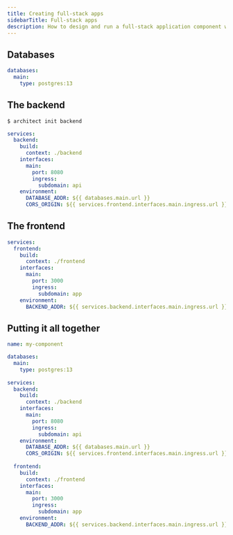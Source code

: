 ```yaml
---
title: Creating full-stack apps
sidebarTitle: Full-stack apps
description: How to design and run a full-stack application component with Architect
---
```


## Databases

```yaml architect.yml
databases:
  main:
    type: postgres:13
```

## The backend

```sh
$ architect init backend
```

```yaml architect.yml
services:
  backend:
    build:
      context: ./backend
    interfaces:
      main:
        port: 8080
        ingress:
          subdomain: api
    environment:
      DATABASE_ADDR: ${{ databases.main.url }}
      CORS_ORIGIN: ${{ services.frontend.interfaces.main.ingress.url }}
```

## The frontend

```yaml architect.yml
services:
  frontend:
    build:
      context: ./frontend
    interfaces:
      main:
        port: 3000
        ingress:
          subdomain: app
    environment:
      BACKEND_ADDR: ${{ services.backend.interfaces.main.ingress.url }}
```

## Putting it all together

```yaml
name: my-component

databases:
  main:
    type: postgres:13
  
services:
  backend:
    build:
      context: ./backend
    interfaces:
      main:
        port: 8080
        ingress:
          subdomain: api
    environment:
      DATABASE_ADDR: ${{ databases.main.url }}
      CORS_ORIGIN: ${{ services.frontend.interfaces.main.ingress.url }}
  
  frontend:
    build:
      context: ./frontend
    interfaces:
      main:
        port: 3000
        ingress:
          subdomain: app
    environment:
      BACKEND_ADDR: ${{ services.backend.interfaces.main.ingress.url }}
```